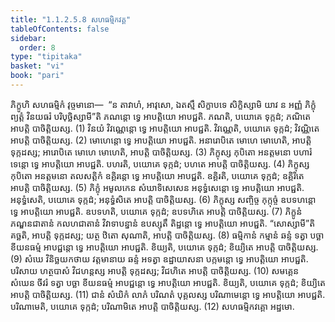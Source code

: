 ```yaml
---
title: "1.1.2.5.8 សហធម្មិកវគ្គ"
tableOfContents: false
sidebar:
  order: 8
type: "tipitaka"
basket: "vi"
book: "pari"
---
```



<DynamicBreadcrumb />

<Division number="172" book="pari">

<Paragraph number="462" book="pari">
ភិក្ខូហិ សហធម្មិកំ វុច្ចមានោ—  “ន តាវាហំ, អាវុសោ, ឯតស្មឹ សិក្ខាបទេ សិក្ខិស្សាមិ យាវ ន អញ្ញំ ភិក្ខុំ ព្យត្តំ វិនយធរំ បរិបុច្ឆិស្សាមី”តិ ភណន្តោ ទ្វេ អាបត្តិយោ អាបជ្ជតិ. ភណតិ, បយោគេ ទុក្កដំ; ភណិតេ អាបត្តិ បាចិត្តិយស្ស. (1)
</Paragraph>

<Paragraph number="463" book="pari">
វិនយំ វិវណ្ណេន្តោ ទ្វេ អាបត្តិយោ អាបជ្ជតិ. វិវណ្ណេតិ, បយោគេ ទុក្កដំ; វិវណ្ណិតេ អាបត្តិ បាចិត្តិយស្ស. (2)
</Paragraph>

<Paragraph number="464" book="pari">
មោហេន្តោ ទ្វេ អាបត្តិយោ អាបជ្ជតិ. អនារោបិតេ មោហេ មោហេតិ, អាបត្តិ ទុក្កដស្ស; អារោបិតេ មោហេ មោហេតិ, អាបត្តិ បាចិត្តិយស្ស. (3)
</Paragraph>

<Paragraph number="465" book="pari">
ភិក្ខុស្ស កុបិតោ អនត្តមនោ បហារំ ទេន្តោ ទ្វេ អាបត្តិយោ អាបជ្ជតិ. បហរតិ, បយោគេ ទុក្កដំ; បហតេ អាបត្តិ បាចិត្តិយស្ស. (4)
</Paragraph>

<Paragraph number="466" book="pari">
ភិក្ខុស្ស កុបិតោ អនត្តមនោ តលសត្តិកំ ឧគ្គិរន្តោ ទ្វេ អាបត្តិយោ អាបជ្ជតិ. ឧគ្គិរតិ, បយោគេ ទុក្កដំ; ឧគ្គិរិតេ អាបត្តិ បាចិត្តិយស្ស. (5)
</Paragraph>

<Paragraph number="467" book="pari">
ភិក្ខុំ អមូលកេន សំឃាទិសេសេន អនុទ្ធំសេន្តោ ទ្វេ អាបត្តិយោ អាបជ្ជតិ. អនុទ្ធំសេតិ, បយោគេ ទុក្កដំ; អនុទ្ធំសិតេ អាបត្តិ បាចិត្តិយស្ស. (6)
</Paragraph>

<Paragraph number="468" book="pari">
ភិក្ខុស្ស សញ្ចិច្ច កុក្កុច្ចំ ឧបទហន្តោ ទ្វេ អាបត្តិយោ អាបជ្ជតិ. ឧបទហតិ, បយោគេ ទុក្កដំ; ឧបទហិតេ អាបត្តិ បាចិត្តិយស្ស. (7)
</Paragraph>

<Paragraph number="469" book="pari">
ភិក្ខូនំ ភណ្ឌនជាតានំ កលហជាតានំ វិវាទាបន្នានំ ឧបស្សុតឹ តិដ្ឋន្តោ ទ្វេ អាបត្តិយោ អាបជ្ជតិ. “សោស្សាមី”តិ គច្ឆតិ, អាបត្តិ ទុក្កដស្ស; យត្ថ ឋិតោ សុណាតិ, អាបត្តិ បាចិត្តិយស្ស. (8)
</Paragraph>

<Paragraph number="470" book="pari">
ធម្មិកានំ កម្មានំ ឆន្ទំ ទត្វា បច្ឆា ខីយនធម្មំ អាបជ្ជន្តោ ទ្វេ អាបត្តិយោ អាបជ្ជតិ. ខិយ្យតិ, បយោគេ ទុក្កដំ; ខិយ្យិតេ អាបត្តិ បាចិត្តិយស្ស. (9)
</Paragraph>

<Paragraph number="471" book="pari">
សំឃេ វិនិច្ឆយកថាយ វត្តមានាយ ឆន្ទំ អទត្វា ឧដ្ឋាយាសនា បក្កមន្តោ ទ្វេ អាបត្តិយោ អាបជ្ជតិ. បរិសាយ ហត្ថបាសំ វិជហន្តស្ស អាបត្តិ ទុក្កដស្ស; វិជហិតេ អាបត្តិ បាចិត្តិយស្ស. (10)
</Paragraph>

<Paragraph number="472" book="pari">
សមគ្គេន សំឃេន ចីវរំ ទត្វា បច្ឆា ខីយនធម្មំ អាបជ្ជន្តោ ទ្វេ អាបត្តិយោ អាបជ្ជតិ. ខិយ្យតិ, បយោគេ ទុក្កដំ; ខិយ្យិតេ អាបត្តិ បាចិត្តិយស្ស. (11)
</Paragraph>

<Paragraph number="473" book="pari">
ជានំ សំឃិកំ លាភំ បរិណតំ បុគ្គលស្ស បរិណាមេន្តោ ទ្វេ អាបត្តិយោ អាបជ្ជតិ. បរិណាមេតិ, បយោគេ ទុក្កដំ; បរិណាមិតេ អាបត្តិ បាចិត្តិយស្ស. (12)

</Paragraph>
</Division>

<Paragraph number="474" type="center" book="pari">
សហធម្មិកវគ្គោ អដ្ឋមោ.
</Paragraph>